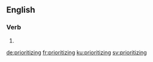 ==English==

===Verb===
{{head|en|present participle}}

# {{present participle of|prioritize|lang=en|nocat=1}}

[[de:prioritizing]]
[[fr:prioritizing]]
[[ku:prioritizing]]
[[sv:prioritizing]]